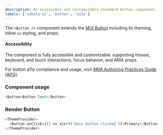 ```yaml
---
description: An accessible and customizable standard Button component.
labels: ['vahala-ui', 'button', 'a11y']
---
```



The `<Button />` component extends the [MUI Button](https://mui.com/material-ui/react-button) including its theming, inline `sx` styling, and props.

#### Accessibility

The component is fully accessible and customizable: supporting mouse, keyboard, and touch interactions, focus behavior, and ARIA props.

For button a11y compliance and usage, visit [ARIA Authoring Practices Guide (APG)](https://www.w3.org/WAI/ARIA/apg/patterns/button/).

### Component usage

```js
<Button>Button Text</Button>
```

### Render Button

```js live
<ThemeProvider>
  <Button onClick={() => alert('Docs button clicked')}>Primary</Button>
</ThemeProvider>
```

